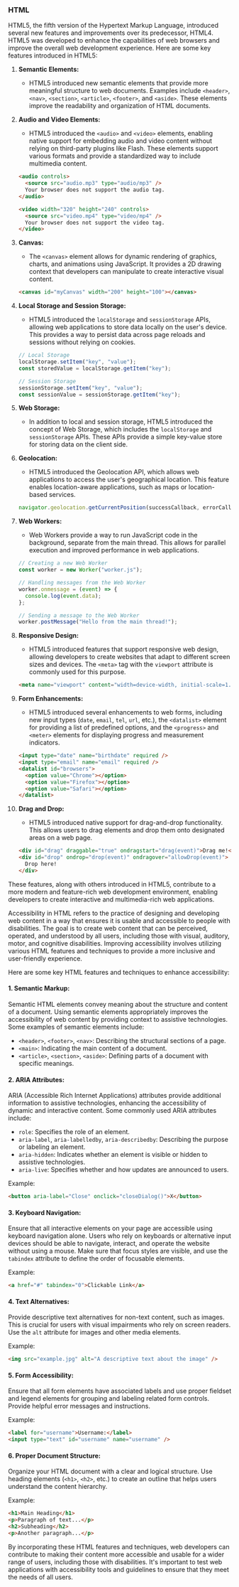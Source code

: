 ### HTML

HTML5, the fifth version of the Hypertext Markup Language, introduced several new features and improvements over its predecessor, HTML4. HTML5 was developed to enhance the capabilities of web browsers and improve the overall web development experience. Here are some key features introduced in HTML5:

1. **Semantic Elements:**

   - HTML5 introduced new semantic elements that provide more meaningful structure to web documents. Examples include `<header>`, `<nav>`, `<section>`, `<article>`, `<footer>`, and `<aside>`. These elements improve the readability and organization of HTML documents.

2. **Audio and Video Elements:**

   - HTML5 introduced the `<audio>` and `<video>` elements, enabling native support for embedding audio and video content without relying on third-party plugins like Flash. These elements support various formats and provide a standardized way to include multimedia content.

   ```html
   <audio controls>
     <source src="audio.mp3" type="audio/mp3" />
     Your browser does not support the audio tag.
   </audio>

   <video width="320" height="240" controls>
     <source src="video.mp4" type="video/mp4" />
     Your browser does not support the video tag.
   </video>
   ```

3. **Canvas:**

   - The `<canvas>` element allows for dynamic rendering of graphics, charts, and animations using JavaScript. It provides a 2D drawing context that developers can manipulate to create interactive visual content.

   ```html
   <canvas id="myCanvas" width="200" height="100"></canvas>
   ```

4. **Local Storage and Session Storage:**

   - HTML5 introduced the `localStorage` and `sessionStorage` APIs, allowing web applications to store data locally on the user's device. This provides a way to persist data across page reloads and sessions without relying on cookies.

   ```javascript
   // Local Storage
   localStorage.setItem("key", "value");
   const storedValue = localStorage.getItem("key");

   // Session Storage
   sessionStorage.setItem("key", "value");
   const sessionValue = sessionStorage.getItem("key");
   ```

5. **Web Storage:**

   - In addition to local and session storage, HTML5 introduced the concept of Web Storage, which includes the `localStorage` and `sessionStorage` APIs. These APIs provide a simple key-value store for storing data on the client side.

6. **Geolocation:**

   - HTML5 introduced the Geolocation API, which allows web applications to access the user's geographical location. This feature enables location-aware applications, such as maps or location-based services.

   ```javascript
   navigator.geolocation.getCurrentPosition(successCallback, errorCallback);
   ```

7. **Web Workers:**

   - Web Workers provide a way to run JavaScript code in the background, separate from the main thread. This allows for parallel execution and improved performance in web applications.

   ```javascript
   // Creating a new Web Worker
   const worker = new Worker("worker.js");

   // Handling messages from the Web Worker
   worker.onmessage = (event) => {
     console.log(event.data);
   };

   // Sending a message to the Web Worker
   worker.postMessage("Hello from the main thread!");
   ```

8. **Responsive Design:**

   - HTML5 introduced features that support responsive web design, allowing developers to create websites that adapt to different screen sizes and devices. The `<meta>` tag with the `viewport` attribute is commonly used for this purpose.

   ```html
   <meta name="viewport" content="width=device-width, initial-scale=1.0" />
   ```

9. **Form Enhancements:**

   - HTML5 introduced several enhancements to web forms, including new input types (`date`, `email`, `tel`, `url`, etc.), the `<datalist>` element for providing a list of predefined options, and the `<progress>` and `<meter>` elements for displaying progress and measurement indicators.

   ```html
   <input type="date" name="birthdate" required />
   <input type="email" name="email" required />
   <datalist id="browsers">
     <option value="Chrome"></option>
     <option value="Firefox"></option>
     <option value="Safari"></option>
   </datalist>
   ```

10. **Drag and Drop:**

    - HTML5 introduced native support for drag-and-drop functionality. This allows users to drag elements and drop them onto designated areas on a web page.

    ```html
    <div id="drag" draggable="true" ondragstart="drag(event)">Drag me!</div>
    <div id="drop" ondrop="drop(event)" ondragover="allowDrop(event)">
      Drop here!
    </div>
    ```

These features, along with others introduced in HTML5, contribute to a more modern and feature-rich web development environment, enabling developers to create interactive and multimedia-rich web applications.

Accessibility in HTML refers to the practice of designing and developing web content in a way that ensures it is usable and accessible to people with disabilities. The goal is to create web content that can be perceived, operated, and understood by all users, including those with visual, auditory, motor, and cognitive disabilities. Improving accessibility involves utilizing various HTML features and techniques to provide a more inclusive and user-friendly experience.

Here are some key HTML features and techniques to enhance accessibility:

#### 1. **Semantic Markup:**

Semantic HTML elements convey meaning about the structure and content of a document. Using semantic elements appropriately improves the accessibility of web content by providing context to assistive technologies. Some examples of semantic elements include:

- `<header>`, `<footer>`, `<nav>`: Describing the structural sections of a page.
- `<main>`: Indicating the main content of a document.
- `<article>`, `<section>`, `<aside>`: Defining parts of a document with specific meanings.

#### 2. **ARIA Attributes:**

ARIA (Accessible Rich Internet Applications) attributes provide additional information to assistive technologies, enhancing the accessibility of dynamic and interactive content. Some commonly used ARIA attributes include:

- `role`: Specifies the role of an element.
- `aria-label`, `aria-labelledby`, `aria-describedby`: Describing the purpose or labeling an element.
- `aria-hidden`: Indicates whether an element is visible or hidden to assistive technologies.
- `aria-live`: Specifies whether and how updates are announced to users.

Example:

```html
<button aria-label="Close" onclick="closeDialog()">X</button>
```

#### 3. **Keyboard Navigation:**

Ensure that all interactive elements on your page are accessible using keyboard navigation alone. Users who rely on keyboards or alternative input devices should be able to navigate, interact, and operate the website without using a mouse. Make sure that focus styles are visible, and use the `tabindex` attribute to define the order of focusable elements.

Example:

```html
<a href="#" tabindex="0">Clickable Link</a>
```

#### 4. **Text Alternatives:**

Provide descriptive text alternatives for non-text content, such as images. This is crucial for users with visual impairments who rely on screen readers. Use the `alt` attribute for images and other media elements.

Example:

```html
<img src="example.jpg" alt="A descriptive text about the image" />
```

#### 5. **Form Accessibility:**

Ensure that all form elements have associated labels and use proper fieldset and legend elements for grouping and labeling related form controls. Provide helpful error messages and instructions.

Example:

```html
<label for="username">Username:</label>
<input type="text" id="username" name="username" />
```

#### 6. **Proper Document Structure:**

Organize your HTML document with a clear and logical structure. Use heading elements (`<h1>`, `<h2>`, etc.) to create an outline that helps users understand the content hierarchy.

Example:

```html
<h1>Main Heading</h1>
<p>Paragraph of text...</p>
<h2>Subheading</h2>
<p>Another paragraph...</p>
```

By incorporating these HTML features and techniques, web developers can contribute to making their content more accessible and usable for a wider range of users, including those with disabilities. It's important to test web applications with accessibility tools and guidelines to ensure that they meet the needs of all users.
